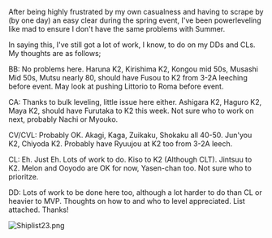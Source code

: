 After being highly frustrated by my own casualness and having to scrape by (by one day) an easy clear during the spring event, I've been powerleveling like mad to ensure I don't have the same problems with Summer.

In saying this, I've still got a lot of work, I know, to do on my DDs and CLs. My thoughts are as follows;

BB: No problems here. Haruna K2, Kirishima K2, Kongou mid 50s, Musashi Mid 50s, Mutsu nearly 80, should have Fusou to K2 from 3-2A leeching before event. May look at pushing Littorio to Roma before event.

CA: Thanks to bulk leveling, little issue here either. Ashigara K2, Haguro K2, Maya K2, should have Furutaka to K2 this week. Not sure who to work on next, probably Nachi or Myouko. 

CV/CVL: Probably OK. Akagi, Kaga, Zuikaku, Shokaku all 40-50. Jun'you K2, Chiyoda K2. Probably have Ryuujou at K2 too from 3-2A leech. 

CL: Eh. Just Eh. Lots of work to do. Kiso to K2 (Although CLT). Jintsuu to K2. Melon and Ooyodo are OK for now, Yasen-chan too. Not sure who to prioritze.

DD: Lots of work to be done here too, although a lot harder to do than CL or heavier to MVP. Thoughts on how to and who to level appreciated. List attached. Thanks!

[[File:Shiplist23.png|thumb]]<ac_metadata title="Preparation feedback - Med at least, Hard Ideally"> </ac_metadata>
